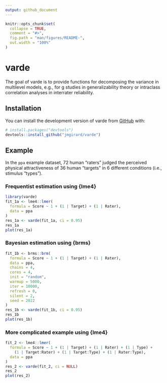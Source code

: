 ```yaml
---
output: github_document
---
```


<!-- README.md is generated from README.Rmd. Please edit that file -->

```r
knitr::opts_chunk$set(
  collapse = TRUE,
  comment = "#>",
  fig.path = "man/figures/README-",
  out.width = "100%"
)
```

# varde

<!-- badges: start -->
<!-- badges: end -->

The goal of varde is to provide functions for decomposing the variance in multilevel models, e.g., for g studies in generalizability theory or intraclass correlation analyses in interrater reliability.

## Installation

You can install the development version of varde from [GitHub](https://github.com/) with:

``` r
# install.packages("devtools")
devtools::install_github("jmgirard/varde")
```

## Example

In the `ppa` example dataset, 72 human "raters" judged the perceived physical attractiveness of 36 human "targets" in 6 different conditions (i.e., stimulus "types").

### Frequentist estimation using \{lme4\}

```r
library(varde)
fit_1a <- lme4::lmer(
  formula = Score ~ 1 + (1 | Target) + (1 | Rater),
  data = ppa
)
res_1a <- varde(fit_1a, ci = 0.95)
res_1a
plot(res_1a)
```

### Bayesian estimation using \{brms\}

```r
fit_1b <- brms::brm(
  formula = Score ~ 1 + (1 | Target) + (1 | Rater),
  data = ppa,
  chains = 4,
  cores = 4,
  init = "random",
  warmup = 5000,
  iter = 10000,
  refresh = 0,
  silent = 2,
  seed = 2022
)
res_1b <- varde(fit_1b, ci = 0.95)
res_1b
plot(res_1b)
```

### More complicated example using \{lme4\}

```r
fit_2 <- lme4::lmer(
  formula = Score ~ 1 + (1 | Target) + (1 | Rater) + (1 | Type) +
    (1 | Target:Rater) + (1 | Target:Type) + (1 | Rater:Type),
  data = ppa
)
res_2 <- varde(fit_2, ci = NULL)
res_2
plot(res_2)
```


